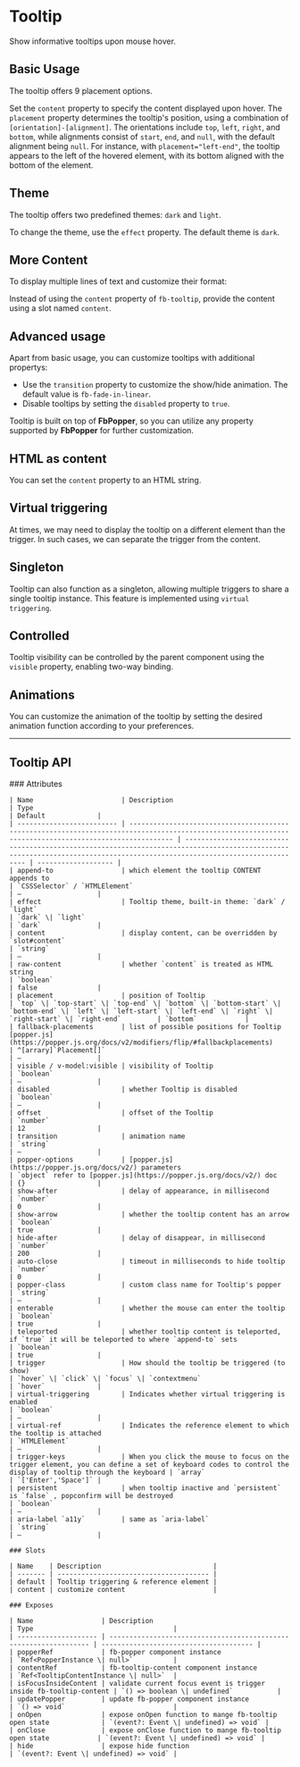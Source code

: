 
<Meta of={TooltipStories} />

# Tooltip

Show informative tooltips upon mouse hover.

## Basic Usage

The tooltip offers 9 placement options.

Set the `content` property to specify the content displayed upon hover. The `placement` property determines the tooltip's position, using a combination
of `[orientation]-[alignment]`. The orientations include `top`, `left`, `right`, and `bottom`, while alignments consist of `start`, `end`, and `null`,
with the default alignment being `null`. For instance, with `placement="left-end"`, the tooltip appears to the left of the hovered element, with its
bottom aligned with the bottom of the element.

<Canvas of={TooltipStories.BasicUsage} />

## Theme

The tooltip offers two predefined themes: `dark` and `light`.

To change the theme, use the `effect` property. The default theme is `dark`.

<Canvas of={TooltipStories.Theme} />

## More Content

To display multiple lines of text and customize their format:

Instead of using the `content` property of `fb-tooltip`, provide the content using a slot named `content`.

<Canvas of={TooltipStories.MoreContent} />

## Advanced usage

Apart from basic usage, you can customize tooltips with additional propertys:

-   Use the `transition` property to customize the show/hide animation. The default value is `fb-fade-in-linear`.
-   Disable tooltips by setting the `disabled` property to `true`.

Tooltip is built on top of **FbPopper**, so you can utilize any property supported by **FbPopper** for further customization.

<Canvas of={TooltipStories.Advanced} />

## HTML as content

You can set the `content` property to an HTML string.

<Canvas of={TooltipStories.HtmlContent} />

## Virtual triggering

At times, we may need to display the tooltip on a different element than the trigger. In such cases, we can separate the trigger from the content.

<Canvas of={TooltipStories.VirtualTrigger} />

## Singleton

Tooltip can also function as a singleton, allowing multiple triggers to share a single tooltip instance. This feature is implemented using `virtual triggering`.

<Canvas of={TooltipStories.Singleton} />

## Controlled

Tooltip visibility can be controlled by the parent component using the `visible` property, enabling two-way binding.

<Canvas of={TooltipStories.Controlled} />

## Animations

You can customize the animation of the tooltip by setting the desired animation function according to your preferences.

<Canvas of={TooltipStories.Animations} />

---

## Tooltip API

<div style={{ marginTop: '30px' }}>
	### Attributes

    | Name                      | Description                                                                                                                                             | Type                                                                                                                                                                       | Default             |
    | ------------------------- | ------------------------------------------------------------------------------------------------------------------------------------------------------- | -------------------------------------------------------------------------------------------------------------------------------------------------------------------------- | ------------------- |
    | append-to                 | which element the tooltip CONTENT appends to                                                                                                            | `CSSSelector` / `HTMLElement`                                                                                                                                              | —                   |
    | effect                    | Tooltip theme, built-in theme: `dark` / `light`                                                                                                         | `dark` \| `light`                                                                                                                                                          | `dark`              |
    | content                   | display content, can be overridden by `slot#content`                                                                                                    | `string`                                                                                                                                                                   | —                   |
    | raw-content               | whether `content` is treated as HTML string                                                                                                             | `boolean`                                                                                                                                                                  | false               |
    | placement                 | position of Tooltip                                                                                                                                     | `top` \| `top-start` \| `top-end` \| `bottom` \| `bottom-start` \| `bottom-end` \| `left` \| `left-start` \| `left-end` \| `right` \| `right-start` \| `right-end`         | `bottom`            |
    | fallback-placements       | list of possible positions for Tooltip [popper.js](https://popper.js.org/docs/v2/modifiers/flip/#fallbackplacements)                                    | ^[arrary]`Placement[]`                                                                                                                                                     | —                   |
    | visible / v-model:visible | visibility of Tooltip                                                                                                                                   | `boolean`                                                                                                                                                                  | —                   |
    | disabled                  | whether Tooltip is disabled                                                                                                                             | `boolean`                                                                                                                                                                  | —                   |
    | offset                    | offset of the Tooltip                                                                                                                                   | `number`                                                                                                                                                                   | 12                  |
    | transition                | animation name                                                                                                                                          | `string`                                                                                                                                                                   | —                   |
    | popper-options            | [popper.js](https://popper.js.org/docs/v2/) parameters                                                                                                  | `object` refer to [popper.js](https://popper.js.org/docs/v2/) doc                                                                                                          | {}                  |
    | show-after                | delay of appearance, in millisecond                                                                                                                     | `number`                                                                                                                                                                   | 0                   |
    | show-arrow                | whether the tooltip content has an arrow                                                                                                                | `boolean`                                                                                                                                                                  | true                |
    | hide-after                | delay of disappear, in millisecond                                                                                                                      | `number`                                                                                                                                                                   | 200                 |
    | auto-close                | timeout in milliseconds to hide tooltip                                                                                                                 | `number`                                                                                                                                                                   | 0                   |
    | popper-class              | custom class name for Tooltip's popper                                                                                                                  | `string`                                                                                                                                                                   | —                   |
    | enterable                 | whether the mouse can enter the tooltip                                                                                                                 | `boolean`                                                                                                                                                                  | true                |
    | teleported                | whether tooltip content is teleported, if `true` it will be teleported to where `append-to` sets                                                        | `boolean`                                                                                                                                                                  | true                |
    | trigger                   | How should the tooltip be triggered (to show)                                                                                                           | `hover` \| `click` \| `focus` \| `contextmenu`                                                                                                                             | `hover`             |
    | virtual-triggering        | Indicates whether virtual triggering is enabled                                                                                                         | `boolean`                                                                                                                                                                  | —                   |
    | virtual-ref               | Indicates the reference element to which the tooltip is attached                                                                                        | `HTMLElement`                                                                                                                                                              | —                   |
    | trigger-keys              | When you click the mouse to focus on the trigger element, you can define a set of keyboard codes to control the display of tooltip through the keyboard | `array`                                                                                                                                                                    | `['Enter','Space']` |
    | persistent                | when tooltip inactive and `persistent` is `false` , popconfirm will be destroyed                                                                        | `boolean`                                                                                                                                                                  | —                   |
    | aria-label `a11y`         | same as `aria-label`                                                                                                                                    | `string`                                                                                                                                                                   | —                   |

    ### Slots

    | Name    | Description                            |
    | ------- | -------------------------------------- |
    | default | Tooltip triggering & reference element |
    | content | customize content                      |

    ### Exposes

    | Name                 | Description                                                       | Type                                   |
    | -------------------- | ----------------------------------------------------------------- | -------------------------------------- |
    | popperRef            | fb-popper component instance                                      | `Ref<PopperInstance \| null>`          |
    | contentRef           | fb-tooltip-content component instance                             | `Ref<TooltipContentInstance \| null>`  |
    | isFocusInsideContent | validate current focus event is trigger inside fb-tooltip-content | `() => boolean \| undefined`           |
    | updatePopper         | update fb-popper component instance                               | `() => void`                           |
    | onOpen               | expose onOpen function to mange fb-tooltip open state             | `(event?: Event \| undefined) => void` |
    | onClose              | expose onClose function to mange fb-tooltip open state            | `(event?: Event \| undefined) => void` |
    | hide                 | expose hide function                                              | `(event?: Event \| undefined) => void` |

</div>
